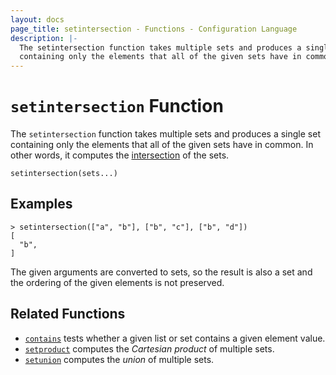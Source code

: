 ```yaml
---
layout: docs
page_title: setintersection - Functions - Configuration Language
description: |-
  The setintersection function takes multiple sets and produces a single set
  containing only the elements that all of the given sets have in common.
---
```


# `setintersection` Function

The `setintersection` function takes multiple sets and produces a single set
containing only the elements that all of the given sets have in common.
In other words, it computes the
[intersection](<https://en.wikipedia.org/wiki/Intersection_(set_theory)>) of the sets.

```hcl
setintersection(sets...)
```

## Examples

```shell-session
> setintersection(["a", "b"], ["b", "c"], ["b", "d"])
[
  "b",
]
```

The given arguments are converted to sets, so the result is also a set and
the ordering of the given elements is not preserved.

## Related Functions

- [`contains`](/nomad/docs/job-specification/hcl2/functions/collection/contains) tests whether a given list or set contains
  a given element value.
- [`setproduct`](/nomad/docs/job-specification/hcl2/functions/collection/setproduct) computes the _Cartesian product_ of multiple
  sets.
- [`setunion`](/nomad/docs/job-specification/hcl2/functions/collection/setunion) computes the _union_ of
  multiple sets.
